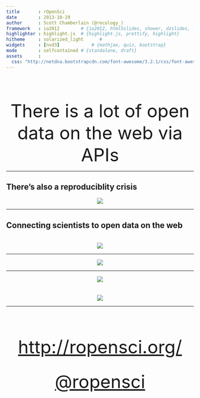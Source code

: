 ```yaml
---
title       : rOpenSci
date        : 2013-10-29
author      : Scott Chamberlain (@recology_)
framework   : io2012        # {io2012, html5slides, shower, dzslides, ...}
highlighter : highlight.js  # {highlight.js, prettify, highlight}
hitheme     : solarized_light      # 
widgets     : [nvd3]            # {mathjax, quiz, bootstrap}
mode        : selfcontained # {standalone, draft}
assets      :
  css: "http://netdna.bootstrapcdn.com/font-awesome/3.2.1/css/font-awesome.css"
---
```


<br><br><br>

<font size="14"><center> There is a lot of open data on the web via APIs </center></font>

---

## There's also a reproduciblity crisis

<center>![](assets/img/reproducibility.png)</center>

---

## Connecting scientists to open data on the web
<br>
<center>![](assets/img/ropensci_main.png)</center>

---

<center>![](assets/img/ropensci_pkgs.png)</center>

---

<center> ![](assets/img/pyopensci.png) </center>
<br><br>
<center> ![](assets/img/ropengov.png) </center>

---

<br><br><br>

<font size="18"><center> <a href="http://ropensci.org/">http://ropensci.org/</a> </center></font>
<br><br>
<font size="18"><center> <a href="https://twitter.com/ropensci">@ropensci</a> </center></font>